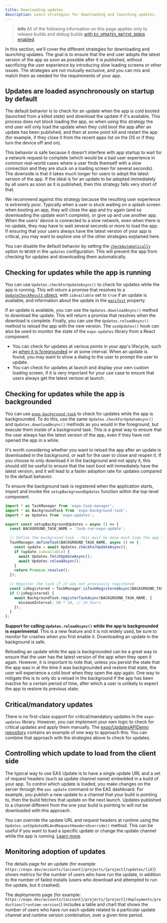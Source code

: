 ```yaml
---
title: Downloading updates
description: Learn strategies for downloading and launching updates.
---
```



> **info** All of the following information on this page applies only to release builds and debug builds [with `EX_UPDATES_NATIVE_DEBUG` enabled](/eas-update/debug/#runtime-issues).

In this section, we'll cover the different strategies for downloading and launching updates. The goal is to ensure that the end user adopts the latest version of the app as soon as possible after it is published, without sacrificing the user experience by introducing slow loading screens or other issues. The strategies are not mutually exclusive, and you can mix and match them as needed for the requirements of your app.

## Updates are loaded asynchronously on startup by default

The default behavior is to check for an update when the app is cold booted (launched from a killed state) and download the update if it's available. This process does not block loading the app, so when using this strategy the end user will only load the update when they cold boot the app after an update has been published, and then at some point kill and restart the app (for example, if they close it from the recent apps list on the OS or if they turn the device off and on).

This behavior is safe because it doesn't interfere with app startup to wait for a network request to complete (which would be a bad user experience in common real-world cases where a user finds themself with a slow connection and they are stuck on a loading screen for several seconds). The downside is that it takes much longer for users to adopt the latest version of the app. If the ideal is for an update to be adopted immediately by all users as soon as it is published, then this strategy falls very short of that.

<Collapsible summary="What if I want to always block app startup until the latest update is downloaded?">

We recommend against this strategy because the resulting user experience is extremely poor. Typically when a user is stuck waiting on a splash screen when booting an app, they will close the app and try again (and so downloading the update won't complete), or give up and use another app. When the users' device is connected to a slow network, even when there is no update, they may have to wait several seconds or more to load the app. If ensuring that your users always have the latest version of your app is critical, you may want to explore one of the other strategies explained here.

</Collapsible>

<Collapsible summary="How can I disable the default behavior?">

You can disable the default behavior by setting the [`checkAutomatically`](/versions/latest/sdk/updates/#updatescheckautomaticallyvalue) option to `NEVER` in the `updates` configuration. This will prevent the app from checking for updates and downloading them automatically.

</Collapsible>

## Checking for updates while the app is running

You can use `Updates.checkForUpdateAsync()` to check for updates while the app is running. This will return a promise that resolves to a [`UpdateCheckResult` object](/versions/latest/sdk/updates/#updatecheckresult), with `isAvailable` set to `true` if an update is available, and information about the update in the [`manifest`](/versions/latest/sdk/manifests/#expoupdatesmanifest) property.

If an update is available, you can use the `Updates.downloadAsync()` method to download the update. This will return a promise that resolves when the download is complete. Finally, you can use the `Updates.reloadAsync()` method to reload the app with the new version. The `useUpdates()` hook can also be used to monitor the state of the `expo-updates` library from a React component.

<Collapsible summary="What are common patterns for checking for updates while the app is running?">

- You can check for updates at various points in your app's lifecycle, such as [when it is foregrounded](https://reactnative.dev/docs/appstate) or at some interval. When an update is found, you may want to show a dialog to the user to prompt the user to update.
- You can check for updates at launch and display your own custom loading screen, if it is very important for your use case to ensure that users always get the latest verison at launch.

</Collapsible>

## Checking for updates while the app is backgrounded

You can use [`expo-background-task`](/versions/latest/sdk/background-task/) to check for updates while the app is backgrounded. To do this, use the same `Updates.checkForUpdateAsync()` and `Updates.downloadAsync()` methods as you would in the foreground, but execute them inside of a background task. This is a great way to ensure that the user always has the latest version of the app, even if they have not opened the app in a while.

It's worth considering whether you want to reload the app after an update is downloaded in the background, or wait for the user to close and reopen it. If you choose to only download it in the background and not apply it, this should still be useful to ensure that the next boot will immediately have the latest version, and it will lead to a faster adoption rate for updates compared to the default behavior.

<Collapsible summary="An example of how to check for updates in the background">

To ensure the background task is registered when the application starts, import and invoke the `setupBackgroundUpdates` function within the top-level component.

```ts
import * as TaskManager from 'expo-task-manager';
import * as BackgroundTask from 'expo-background-task';
import * as Updates from 'expo-updates';

export const setupBackgroundUpdates = async () => {
  const BACKGROUND_TASK_NAME = 'task-run-expo-update';

  // Define the background task - this must be done each time the app starts
  TaskManager.defineTask(BACKGROUND_TASK_NAME, async () => {
    const update = await Updates.checkForUpdateAsync();
    if (update.isAvailable) {
      await Updates.fetchUpdateAsync();
      await Updates.reloadAsync();
    }
    return Promise.resolve();
  });

  // Register the task if it was not previously registered
  const isRegistered = TaskManager.isTaskRegisteredAsync(BACKGROUND_TASK_NAME);
  if (!isRegistered) {
    await BackgroundTask.registerTaskAsync(BACKGROUND_TASK_NAME, {
      minimumInterval: 60 * 24, // 24 hours
    });
  }
};
```

</Collapsible>

<Collapsible summary="Should I also apply the update with Updates.reloadAsync() when the app is backgrounded?">

**Support for calling `Updates.reloadAsync()` while the app is backgrounded is experimental**. This is a new feature and it is not widely used, be sure to monitor for crashes when you first enable it. Downloading an update in the background is safe.

Reloading an update while the app is backgrounded can be a great way to ensure that the user has the latest version of the app when they open it again. However, it is important to note that, unless you persist the state that the app was in at the time it was backgrounded and restore that state, the user will experience a cold boot when they open the app again. One way to mitigate this is to only do a reload in the background if the app has been inactive for a certain period of time, after which a user is unlikely to expect the app to restore its previous state.

</Collapsible>

## Critical/mandatory updates

There is no first-class support for critical/mandatory updates in the `expo-updates` library. However, you can implement your own logic to check for critical updates and apply them manually. The [expo/UpdatesAPIDemo repository](https://github.com/expo/UpdatesAPIDemo) contains an example of one way to approach this. You can combine that approach with the strategies above to check for updates.

## Controlling which update to load from the client side

The typical way to use EAS Update is to have a single update URL and a set of request headers (such as update channel name) embedded in a build of your app. To control which update is loaded, you make changes on the server through the `eas update` command or the EAS dashboard. For example, you publish a new update to a channel that your build is pointing to, then the build fetches that update on the next launch. Updates published to a channel different from the one your build is pointing to will not be downloaded with this approach.

You can override the update URL and request headers at runtime using the `Updates.setUpdateURLAndRequestHeadersOverride()` method. This can be useful if you want to load a specific update or change the update channel while the app is running. [Learn more](/eas-update/override/).

## Monitoring adoption of updates

The details page for an update (for example: `https://expo.dev/accounts/[account]/projects/[project]/updates/[id]`) shows metrics for the number of users who have run the update, in addition to the number of failed installs (users who download and attempted to run the update, but it crashed).

The deployments page (for example: `https://expo.dev/accounts/[account]/projects/[project]/deployments/production/[runtime-version]`) includes a table and chart that shows the number of users who have run each update related to a particular update channel and runtime version combination, over a given time period.
